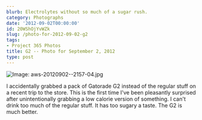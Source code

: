 ```yaml
---
blurb: Electrolytes without so much of a sugar rush.
category: Photographs
date: '2012-09-02T00:00:00'
id: 20WShOjYvWZk
slug: /photo-for-2012-09-02-g2
tags:
- Project 365 Photos
title: G2 -- Photo for September 2, 2012
type: post
---
```


![Image: aws-20120902--2157-04.jpg](/aws-20120902--2157-04.jpg)

I accidentally grabbed a pack of Gatorade G2 instead of the regular stuff on a recent trip to the store. This is the first time I've been pleasantly surprised after unintentionally grabbing a low calorie version of something. I can't drink too much of the regular stuff. It has too sugary a taste. The G2 is much better.